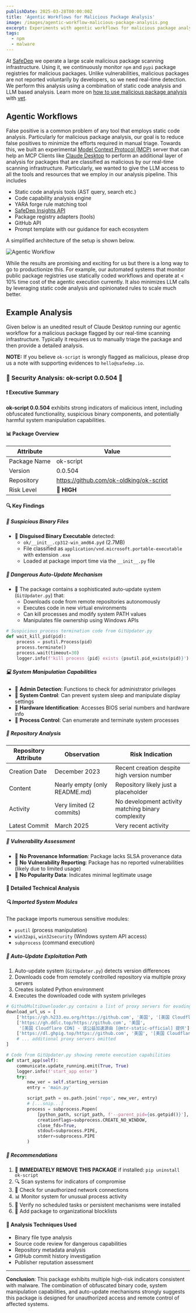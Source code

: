 ```yaml
---
publishDate: 2025-03-28T00:00:00Z
title: 'Agentic Workflows for Malicious Package Analysis'
image: /images/agentic-workflow-malicious-package-analysis.png
excerpt: Experiments with agentic workflows for malicious package analysis built using Claude Desktop, Model Context Protocol (MCP) server, static code analysis and SafeDep Cloud API tools.
tags:
  - npm
  - malware
---
```


At [SafeDep](https://safedep.io) we operate a large scale malicious package scanning infrastructure. Using it, we continuously monitor `npm` and `pypi` package registries for malicious packages. Unlike vulnerabilities, malicious packages are not reported voluntarily by developers, so we need real-time detection. We perform this analysis using a combination of static code analysis and LLM based analysis. Learn more on [how to use malicious package analysis](https://docs.safedep.io/cloud/malware-analysis) with [vet](https://github.com/safedep/vet).

## Agentic Workflows

False positive is a common problem of any tool that employs static code analysis. Particularly for malicious package analysis, our goal is to reduce false positives to minimize the efforts required in manual triage. Towards this, we built an experimental [Model Context Protocol (MCP)](https://modelcontextprotocol.io) server that can help an MCP Clients like [Claude Desktop](https://docs.anthropic.com/) to perform an additional layer of analysis for packages that are classified as malicious by our real-time scanning infrastructure. Particularly, we wanted to give the LLM access to all the tools and resources that we employ in our analysis pipeline. This includes

- Static code analysis tools (AST query, search etc.)
- Code capability analysis engine
- YARA forge rule matching tool
- [SafeDep Insights API](https://docs.safedep.io/guides/insights-api-using-typescript)
- Package registry adapters (tools)
- GitHub API
- Prompt template with our guidance for each ecosystem

A simplified architecture of the setup is shown below.

![Agentic Workflow](/images/malysis-agentic-workflow.png)

While the results are promising and exciting for us but there is a long way to go to productionize this. For example, our automated systems that monitor public package registries use statically coded workflows and operate at < 10% time cost of the agentic execution currently. It also minimizes LLM calls by leveraging static code analysis and opinionated rules to scale much better.

## Example Analysis

Given below is an unedited result of Claude Desktop running our agentic workflow for a malicious package flagged by our real-time scanning infrastructure. Typically it requires us to manually triage the package and then provide a detailed analysis.

**NOTE:** If you believe `ok-script` is wrongly flagged as malicious, please drop us a note with supporting evidences to `hello@safedep.io`.

### 🚨 Security Analysis: ok-script 0.0.504 🚨

#### ❗ Executive Summary

**ok-script 0.0.504** exhibits strong indicators of malicious intent, including obfuscated functionality, suspicious binary components, and potentially harmful system manipulation capabilities.

#### 📊 Package Overview

| Attribute    | Value                                   |
| ------------ | --------------------------------------- |
| Package Name | ok-script                               |
| Version      | 0.0.504                                 |
| Repository   | https://github.com/ok-oldking/ok-script |
| Risk Level   | 🔴 **HIGH**                             |

#### 🔍 Key Findings

##### 📁 Suspicious Binary Files

- 🚩 **Disguised Binary Executable** detected:
  - `ok/__init__.cp312-win_amd64.pyd` (2.7MB)
  - File classified as `application/vnd.microsoft.portable-executable` with extension `.exe`
  - Loaded at package import time via the `__init__.py` file

##### 🔄 Dangerous Auto-Update Mechanism

- 🚩 The package contains a sophisticated auto-update system (`GitUpdater.py`) that:
  - Downloads code from remote repositories autonomously
  - Executes code in new virtual environments
  - Can kill processes and modify system PATH values
  - Manipulates file ownership using Windows APIs

```python
# Suspicious process termination code from GitUpdater.py
def wait_kill_pid(pid):
    process = psutil.Process(pid)
    process.terminate()
    process.wait(timeout=30)
    logger.info(f'kill process {pid} exists {psutil.pid_exists(pid)}')
```

##### 💻 System Manipulation Capabilities

- 🚩 **Admin Detection**: Functions to check for administrator privileges
- 🚩 **System Control**: Can prevent system sleep and manipulate display settings
- 🚩 **Hardware Identification**: Accesses BIOS serial numbers and hardware info
- 🚩 **Process Control**: Can enumerate and terminate system processes

##### 📝 Repository Analysis

| Repository Attribute | Observation                   | Risk Indication                                    |
| -------------------- | ----------------------------- | -------------------------------------------------- |
| Creation Date        | December 2023                 | Recent creation despite high version number        |
| Content              | Nearly empty (only README.md) | Repository likely just a placeholder               |
| Activity             | Very limited (2 commits)      | No development activity matching binary complexity |
| Latest Commit        | March 2025                    | Very recent activity                               |

##### 🧪 Vulnerability Assessment

- 🚩 **No Provenance Information**: Package lacks SLSA provenance data
- 🚩 **No Vulnerability Reporting**: Package has no reported vulnerabilities (likely due to limited usage)
- 🚩 **No Popularity Data**: Indicates minimal legitimate usage

#### 🔎 Detailed Technical Analysis

##### 🔍 Imported System Modules

The package imports numerous sensitive modules:

- `psutil` (process manipulation)
- `win32api`, `win32security` (Windows system API access)
- `subprocess` (command execution)

##### 🔄 Auto-Update Exploitation Path

1. Auto-update system (`GitUpdater.py`) detects version differences
2. Downloads code from remotely controlled repository via multiple proxy servers
3. Creates isolated Python environment
4. Executes the downloaded code with system privileges

```python
# GithubMultiDownloader.py contains a list of proxy servers for evading detection
download_url_us = [
    ['https://gh.h233.eu.org/https://github.com', '美国', '[美国 Cloudflare CDN] - 该公益加速源由 [@X.I.U/XIU2] 提供'],
    ['https://gh.ddlc.top/https://github.com', '美国',
     '[美国 Cloudflare CDN] - 该公益加速源由 [@mtr-static-official] 提供'],
    ['https://dl.ghpig.top/https://github.com', '美国', '[美国 Cloudflare CDN] - 该公益加速源由 [feizhuqwq.com] 提供'],
    # ... additional proxy servers omitted
]
```

```python
# Code from GitUpdater.py showing remote execution capabilities
def start_app(self):
    communicate.update_running.emit(True, True)
    logger.info(f'start_app enter')
    try:
        new_ver = self.starting_version
        entry = 'main.py'

        script_path = os.path.join('repo', new_ver, entry)
        # [...snip...]
        process = subprocess.Popen(
            [python_path, script_path, f'--parent_pid={os.getpid()}'],
            creationflags=subprocess.CREATE_NO_WINDOW,
            close_fds=True,
            stdout=subprocess.PIPE,
            stderr=subprocess.PIPE
        )
```

##### 📝 Recommendations

1. 🛑 **IMMEDIATELY REMOVE THIS PACKAGE** if installed: `pip uninstall ok-script`
2. 🔍 Scan systems for indicators of compromise
3. 🔐 Check for unauthorized network connections
4. 📊 Monitor system for unusual process activity
5. 🧹 Verify no scheduled tasks or persistent mechanisms were installed
6. 🚫 Add package to organizational blocklists

#### 🧠 Analysis Techniques Used

- Binary file type analysis
- Source code review for dangerous capabilities
- Repository metadata analysis
- GitHub commit history investigation
- Publisher reputation assessment

---

**Conclusion**: This package exhibits multiple high-risk indicators consistent with malware. The combination of obfuscated binary code, system manipulation capabilities, and auto-update mechanisms strongly suggests this package is designed for unauthorized access and remote control of affected systems.
